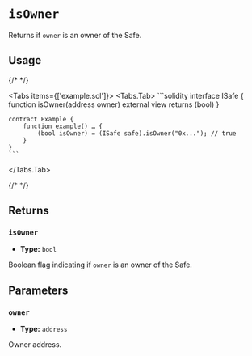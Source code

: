 
# `isOwner`

Returns if `owner` is an owner of the Safe.

## Usage

{/* <!-- vale off --> */}

<Tabs items={['example.sol']}>
  <Tabs.Tab>
    ```solidity
    interface ISafe {
        function isOwner(address owner) external view returns (bool)
    }

    contract Example {
        function example() … {
            (bool isOwner) = (ISafe safe).isOwner("0x..."); // true
        }
    }
    ```

  </Tabs.Tab>
</Tabs>

{/* <!-- vale on --> */}

## Returns

### `isOwner`

- **Type:** `bool`

Boolean flag indicating if `owner` is an owner of the Safe.

## Parameters

### `owner`

- **Type:** `address`

Owner address.

